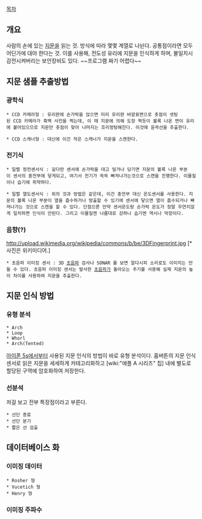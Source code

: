 [[목차]]
== 개요 ==
사람의 손에 있는 [[지문]]을 읽는 것. 방식에 따라 몇몇 계열로 나뉜다. 공통점이라면 모두 어딘가에 대야 한다는 것. 이를 사용해, 전도성 유리에 지문을 인식하게 하며, 불일치시 감전시켜버리는 보안장비도 있다.
~~프로그램 짜기 어렵다~~
== 지문 샘플 추출방법 ==
=== 광학식 ===
 * CCD 카메라형 : 유리판에 손가락을 얹으면 미리 유리판 바깥표면으로 촛점이 셋팅된 CCD 카메라가 흑백 사진을 찍는데, 이 때 지문에 의해 도장 찍듯이 볼록 나온 면이 유리에 붙어있으므로 지문만 촛점이 맞아 나머지는 흐리멍텅해진다. 이것에 윤곽선을 추출한다. 

 * CCD 스캐너형 : 대신에 이건 작은 스캐너가 지문을 스캔한다.  

=== 전기식 ===
 * 일렬 정전센서식 : 길다란 센서에 손가락을 대고 밀거나 당기면 지문의 볼록 나온 부분이 센서의 충전부에 닿게되고, 여기서 전기가 쏙쏙 빠져나가는것으로 스캔을 진행한다. 이물질이나 습기에 취약하다.

 * 일렬 열도센서식 : 위의 것과 방법은 같은데, 이건 충전부 대신 온도센서를 사용한다. 지문의 볼록 나온 부분이 열을 흡수하거나 방출할 수 있기에 센서에 닿으면 열이 흡수되거나 빠져나가는 것으로 스캔을 할 수 있다. 단점으론 만약 센서온도랑 손가락 온도가 정말 우연치않게 일치하면 인식이 안된다. 그리고 이물질엔 나름대로 강하나 습기엔 역시나 막장이다.

=== 음향(?) ===
http://upload.wikimedia.org/wikipedia/commons/b/be/3DFingerprint.jpg
[* 사진은 위키미디어.]

 * 초음파 이미징 센서 : 3D [[초음파]] 검사나 SONAR 를 보면 알다시피 소리로도 이미지는 만들 수 있다. 초음파 이미징 센서는 발사한 [[초음파]]가 돌아오는 주기를 사용해 실제 지문의 높이 차이를 사용하여 지문을 추출한다. 

== 지문 인식 방법 ==

=== 유형 분석 ===
 * Arch 
 * Loop
 * Whorl 
 * Arch(Tented)

[[아이폰 5s]]에서부터 사용된 지문 인식의 방법이 바로 유형 분석이다. 홈버튼의 지문 인식 센서로 읽은 지문을 세세하게 카테고리화하고 [wiki:"애플 A 시리즈" 칩] 내에 별도로 할당된 구역에 암호화하여 저장한다.

=== 선분석 ===
저걸 보고 전부 특장점이라고 부른다. 

 * 선단 종료 
 * 선단 분기 
 * 짧은 선 검출 
 
== 데이터베이스 화 ==

=== 이미징 데이터 ===
 * Rosher 형 
 * Vucetich 형
 * Henry 형

=== 이미징 주파수 ===

